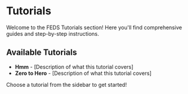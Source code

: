 # Tutorials

Welcome to the FEDS Tutorials section! Here you'll find comprehensive guides and step-by-step instructions.

## Available Tutorials

- **Hmm** - [Description of what this tutorial covers]
- **Zero to Hero** - [Description of what this tutorial covers]

Choose a tutorial from the sidebar to get started!
